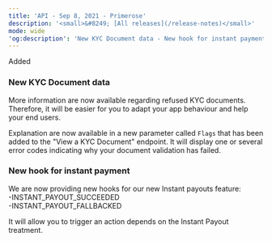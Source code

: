 ```yaml
---
title: 'API - Sep 8, 2021 - Primerose'  
description: '<small>&#8249; [All releases](/release-notes)</small>'  
mode: wide  
'og:description': 'New KYC Document data - New hook for instant payment'  
---
```

  
  <div class="pill pill-green rn-pill">Added</div> 
  
### New KYC Document data  

More information are now available regarding refused KYC documents. Therefore, it will be easier for you to adapt your app behaviour and help your end users.  

Explanation are now available in a new parameter called `Flags` that has been added to the "View a KYC Document" endpoint. It will display one or several error codes indicating why your document validation has failed.  
  
### New hook for instant payment  

We are now providing new hooks for our new Instant payouts feature:  
-INSTANT_PAYOUT_SUCCEEDED  
-INSTANT_PAYOUT_FALLBACKED  

It will allow you to trigger an action depends on the Instant Payout treatment.